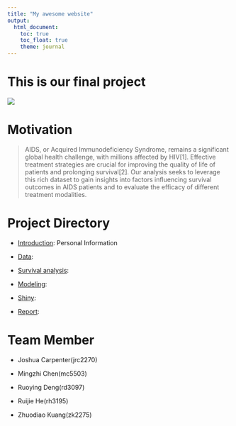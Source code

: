 ```yaml
---
title: "My awesome website"
output: 
  html_document:
    toc: true
    toc_float: true
    theme: journal
---
```


# **This is our final project**


![](images/homepage.jpg)

# **Motivation**

> AIDS, or Acquired Immunodeficiency Syndrome, remains a significant global health challenge, with millions affected by HIV[1]. Effective treatment strategies are crucial for improving the quality of life of patients and prolonging survival[2]. Our analysis seeks to leverage this rich dataset to gain insights into factors influencing survival outcomes in AIDS patients and to evaluate the efficacy of different treatment modalities.

# **Project Directory**

* [Introduction](Introduction.html): Personal Information

* [Data](Data.html):

* [Survival analysis](Survival_analysis.html):

* [Modeling](Modeling.html):

* [Shiny]():

* [Report](Project-report.html): 

# **Team Member**

* Joshua Carpenter(jrc2270)

* Mingzhi Chen(mc5503)

* Ruoying Deng(rd3097)

* Ruijie He(rh3195)

* Zhuodiao Kuang(zk2275)